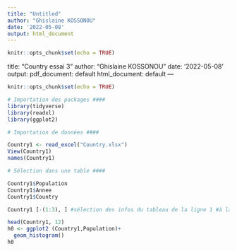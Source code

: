 ```yaml
---
title: "Untitled"
author: "Ghislaine KOSSONOU"
date: '2022-05-08'
output: html_document
---
```


```r
knitr::opts_chunk$set(echo = TRUE)
```

title: "Country essai 3"
author: "Ghislaine KOSSONOU"
date: '2022-05-08'
output:
  pdf_document: default
  html_document: default
---

```r
knitr::opts_chunk$set(echo = TRUE)
```


```r
# Importation des packages ####
library(tidyverse)
library(readxl)
library(ggplot2)

# Importation de données ####

Country1 <- read_excel("Country.xlsx")
View(Country1)
names(Country1)

# Sélection dans une table ####

Country1$Population
Country1$Annee
Country1$Country

Country1 [-(1:3), ] #sélection des infos du tableau de la ligne 1 #à la ligne 9
```

```r
head(Country1, 12)
h0 <- ggplot2 (Country1,Population)+
  geom_histogram()
h0
```
